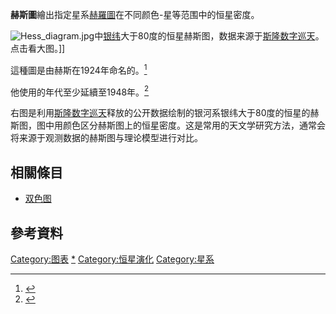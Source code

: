 '''赫斯圖'''繪出指定星系[[赫羅圖|赫羅圖]]在不同颜色-星等范围中的恒星密度。

[[File:Hess_diagram.jpg|thumb]]中[[银道坐标系|银纬]]大于80度的恒星赫斯图，数据来源于[[史隆數位巡天|斯隆数字巡天]]。点击看大图。]]

這種圖是由赫斯在1924年命名的。<ref>{{cite book|year=1924|page=265|chapter=Die Verteilungsfunktion der absol. Helligkeiten etc.|title=Probleme der Astronomie: Festschrift für Hugo v. Seeliger dem Forscher und Lehrer zum Fünfundsiebzigsten Geburtstage|url=http://adsabs.harvard.edu/abs/1924pafh.book.....K|publisher=Springer|last=Hess|first=R.|location=Berlin|language=de}}</ref>

他使用的年代至少延續至1948年。<ref name="Gaposchkin1948">{{Cite journal|title=The connection of motion with intrinsic variability.|url=http://adsabs.harvard.edu/cgi-bin/bib_query?1948AJ.....53..193G|last=Gaposchkin|first=Cecilia Payne|date=1948-06|journal=The Astronomical Journal|doi=10.1086/106093|volume=53|pages=193|access-date=2020-10-24|archive-date=2017-04-07|archive-url=https://web.archive.org/web/20170407134851/http://adsabs.harvard.edu/cgi-bin/bib_query?1948AJ.....53..193G|dead-url=no}}</ref>

右图是利用[[史隆數位巡天|斯隆数字巡天]]释放的公开数据绘制的银河系银纬大于80度的恒星的赫斯图，图中用颜色区分赫斯图上的恒星密度。这是常用的天文学研究方法，通常会将来源于观测数据的赫斯图与理论模型进行对比。

== 相關條目 ==
* [[双色图|双色图]]

== 參考資料 ==
{{Reflist}}
{{天文小作品}}
[[Category:图表|Category:图表]]
[[Category:赫羅分類|*]]
[[Category:恒星演化|Category:恒星演化]]
[[Category:星系|Category:星系]]